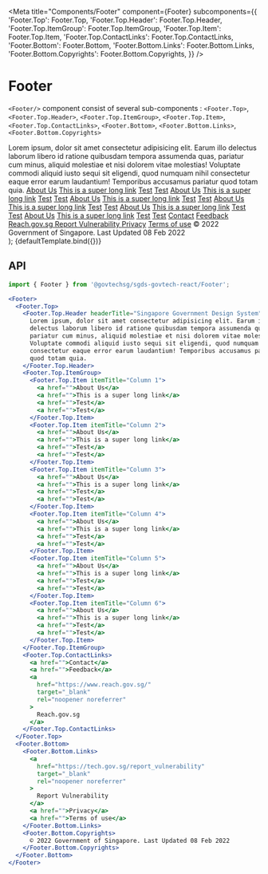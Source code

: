 
<Meta
  title="Components/Footer"
  component={Footer}
  subcomponents={{
    'Footer.Top': Footer.Top,
    'Footer.Top.Header': Footer.Top.Header,
    'Footer.Top.ItemGroup': Footer.Top.ItemGroup,
    'Footer.Top.Item': Footer.Top.Item,
    'Footer.Top.ContactLinks': Footer.Top.ContactLinks,
    'Footer.Bottom': Footer.Bottom,
    'Footer.Bottom.Links': Footer.Bottom.Links,
    'Footer.Bottom.Copyrights': Footer.Bottom.Copyrights,
  }}
/>

# Footer

`<Footer/>` component consist of several sub-components :
`<Footer.Top>`, `<Footer.Top.Header>`, `<Footer.Top.ItemGroup>`, `<Footer.Top.Item>`, `<Footer.Top.ContactLinks>`, `<Footer.Bottom>`, `<Footer.Bottom.Links>`, `<Footer.Bottom.Copyrights>`

  <Footer {...args}>
    <Footer.Top>
      <Footer.Top.Header headerTitle="Singapore Government Design System">
        Lorem ipsum, dolor sit amet consectetur adipisicing elit. Earum illo
        delectus laborum libero id ratione quibusdam tempora assumenda quas,
        pariatur cum minus, aliquid molestiae et nisi dolorem vitae molestias!
        Voluptate commodi aliquid iusto sequi sit eligendi, quod numquam nihil
        consectetur eaque error earum laudantium! Temporibus accusamus pariatur
        quod totam quia.
      </Footer.Top.Header>
      <Footer.Top.ItemGroup>
        <Footer.Top.Item itemTitle="Column 1">
          <a href="">About Us</a>
          <a href="">This is a super long link</a>
          <a href="">Test</a>
          <a href="">Test</a>
        </Footer.Top.Item>
        <Footer.Top.Item itemTitle="Column 2">
          <a href="">About Us</a>
          <a href="">This is a super long link</a>
          <a href="">Test</a>
          <a href="">Test</a>
        </Footer.Top.Item>
        <Footer.Top.Item itemTitle="Column 3">
          <a href="">About Us</a>
          <a href="">This is a super long link</a>
          <a href="">Test</a>
          <a href="">Test</a>
        </Footer.Top.Item>
        <Footer.Top.Item itemTitle="Column 4">
          <a href="">About Us</a>
          <a href="">This is a super long link</a>
          <a href="">Test</a>
          <a href="">Test</a>
        </Footer.Top.Item>
        <Footer.Top.Item itemTitle="Column 5">
          <a href="">About Us</a>
          <a href="">This is a super long link</a>
          <a href="">Test</a>
          <a href="">Test</a>
        </Footer.Top.Item>
        <Footer.Top.Item itemTitle="Column 6">
          <a href="">About Us</a>
          <a href="">This is a super long link</a>
          <a href="">Test</a>
          <a href="">Test</a>
        </Footer.Top.Item>
      </Footer.Top.ItemGroup>
      <Footer.Top.ContactLinks>
        <a href="">Contact</a>
        <a href="">Feedback</a>
        <a
          href="https://www.reach.gov.sg/"
          target="_blank"
          rel="noopener noreferrer"
        >
          Reach.gov.sg
        </a>
      </Footer.Top.ContactLinks>
    </Footer.Top>
    <Footer.Bottom>
      <Footer.Bottom.Links>
        <a
          href="https://tech.gov.sg/report_vulnerability"
          target="_blank"
          rel="noopener noreferrer"
        >
          Report Vulnerability
        </a>
        <a href="">Privacy</a>
        <a href="">Terms of use</a>
      </Footer.Bottom.Links>
      <Footer.Bottom.Copyrights>
        © 2022 Government of Singapore. Last Updated 08 Feb 2022
      </Footer.Bottom.Copyrights>
    </Footer.Bottom>
  </Footer>
);

<Canvas>
  <Story name="Default">{defaultTemplate.bind({})}</Story>
</Canvas>

## API

```jsx
import { Footer } from '@govtechsg/sgds-govtech-react/Footer';
```

<ArgsTable story="Default" />

```jsx
<Footer>
  <Footer.Top>
    <Footer.Top.Header headerTitle="Singapore Government Design System">
      Lorem ipsum, dolor sit amet consectetur adipisicing elit. Earum illo
      delectus laborum libero id ratione quibusdam tempora assumenda quas,
      pariatur cum minus, aliquid molestiae et nisi dolorem vitae molestias!
      Voluptate commodi aliquid iusto sequi sit eligendi, quod numquam nihil
      consectetur eaque error earum laudantium! Temporibus accusamus pariatur
      quod totam quia.
    </Footer.Top.Header>
    <Footer.Top.ItemGroup>
      <Footer.Top.Item itemTitle="Column 1">
        <a href="">About Us</a>
        <a href="">This is a super long link</a>
        <a href="">Test</a>
        <a href="">Test</a>
      </Footer.Top.Item>
      <Footer.Top.Item itemTitle="Column 2">
        <a href="">About Us</a>
        <a href="">This is a super long link</a>
        <a href="">Test</a>
        <a href="">Test</a>
      </Footer.Top.Item>
      <Footer.Top.Item itemTitle="Column 3">
        <a href="">About Us</a>
        <a href="">This is a super long link</a>
        <a href="">Test</a>
        <a href="">Test</a>
      </Footer.Top.Item>
      <Footer.Top.Item itemTitle="Column 4">
        <a href="">About Us</a>
        <a href="">This is a super long link</a>
        <a href="">Test</a>
        <a href="">Test</a>
      </Footer.Top.Item>
      <Footer.Top.Item itemTitle="Column 5">
        <a href="">About Us</a>
        <a href="">This is a super long link</a>
        <a href="">Test</a>
        <a href="">Test</a>
      </Footer.Top.Item>
      <Footer.Top.Item itemTitle="Column 6">
        <a href="">About Us</a>
        <a href="">This is a super long link</a>
        <a href="">Test</a>
        <a href="">Test</a>
      </Footer.Top.Item>
    </Footer.Top.ItemGroup>
    <Footer.Top.ContactLinks>
      <a href="">Contact</a>
      <a href="">Feedback</a>
      <a
        href="https://www.reach.gov.sg/"
        target="_blank"
        rel="noopener noreferrer"
      >
        Reach.gov.sg
      </a>
    </Footer.Top.ContactLinks>
  </Footer.Top>
  <Footer.Bottom>
    <Footer.Bottom.Links>
      <a
        href="https://tech.gov.sg/report_vulnerability"
        target="_blank"
        rel="noopener noreferrer"
      >
        Report Vulnerability
      </a>
      <a href="">Privacy</a>
      <a href="">Terms of use</a>
    </Footer.Bottom.Links>
    <Footer.Bottom.Copyrights>
      © 2022 Government of Singapore. Last Updated 08 Feb 2022
    </Footer.Bottom.Copyrights>
  </Footer.Bottom>
</Footer>
```
